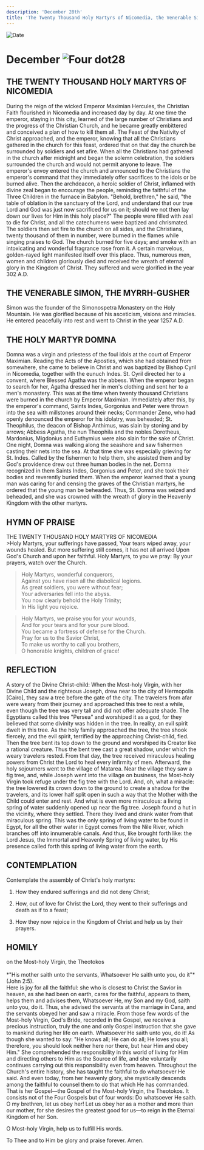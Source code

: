 ```yaml
---
description: 'December 28th'
title: 'The Twenty Thousand Holy Martyrs of Nicomedia, the Venerable Simon the Myrrh-Gusher, the Holy Martyr Domna'
---
```


<CustomPaginator />
<RunningHead />

<Image src="/title-imprint.png" height={68} width={50} alt="Date" className="title-imprint"/>

# <div id="date">December <Image className="four-dot" src="/four-dot.png" height={15} width={15} alt="Four dot" />28</div>

## THE TWENTY THOUSAND HOLY MARTYRS OF NICOMEDIA

During the reign of the wicked Emperor Maximian Hercules, the Christian Faith flourished in Nicomedia and increased day by day. At one time the emperor, staying in this city, learned of the large number of Christians and the progress of the Christian Church, and he became greatly embittered and conceived a plan of how to kill them all. The Feast of the Nativity of Christ approached, and the emperor, knowing that all the Christians gathered in the church for this feast, ordered that on that day the church be surrounded by soldiers and set afire. When all the Christians had gathered in the church after midnight and began the solemn celebration, the soldiers surrounded the church and would not permit anyone to leave. The emperor's envoy entered the church and announced to the Christians the emperor's command that they immediately offer sacrifices to the idols or be burned alive. Then the archdeacon, a heroic soldier of Christ, inflamed with divine zeal began to encourage the people, reminding the faithful of the Three Children in the furnace in Babylon. "Behold, brethren," he said, "the table of oblation in the sanctuary of the Lord, and understand that our true Lord and God was just now sacrificed for us on it; should we not then lay down our lives for Him in this holy place?" The people were filled with zeal to die for Christ, and all the catechumens were baptized and chrismated. The soldiers then set fire to the church on all sides, and the Christians, twenty thousand of them in number, were burned in the flames while singing praises to God. The church burned for five days; and smoke with an intoxicating and wonderful fragrance rose from it. A certain marvelous, golden-rayed light manifested itself over this place. Thus, numerous men, women and children gloriously died and received the wreath of eternal glory in the Kingdom of Christ. They suffered and were glorified in the year 302 A.D.

## THE VENERABLE SIMON, THE MYRRH-GUSHER

Simon was the founder of the Simonospetra Monastery on the Holy Mountain. He was glorified because of his asceticism, visions and miracles. He entered peacefully into rest and went to Christ in the year 1257 A.D.

## THE HOLY MARTYR DOMNA

Domna was a virgin and priestess of the foul idols at the court of Emperor Maximian. Reading the Acts of the Apostles, which she had obtained from somewhere, she came to believe in Christ and was baptized by Bishop Cyril in Nicomedia, together with the eunuch Indes. St. Cyril directed her to a convent, where Blessed Agatha was the abbess. When the emperor began to search for her, Agatha dressed her in men's clothing and sent her to a men's monastery. This was at the time when twenty thousand Christians were burned in the church by Emperor Maximian. Immediately after this, by the emperor's command, Saints Indes, Gorgonius and Peter were thrown into the sea with millstones around their necks; Commander Zeno, who had openly denounced the emperor for his idolatry, was beheaded; St. Theophilus, the deacon of Bishop Anthimus, was slain by stoning and by arrows; Abbess Agatha, the nun Theophila and the nobles Dorotheus, Mardonius, Migdonius and Euthymius were also slain for the sake of Christ. One night, Domna was walking along the seashore and saw fishermen casting their nets into the sea. At that time she was especially grieving for St. Indes. Called by the fishermen to help them, she assisted them and by God's providence drew out three human bodies in the net. Domna recognized in them Saints Indes, Gorgonius and Peter, and she took their bodies and reverently buried them. When the emperor learned that a young man was caring for and censing the graves of the Christian martyrs, he ordered that the young man be beheaded. Thus, St. Domna was seized and beheaded, and she was crowned with the wreath of glory in the Heavenly Kingdom with the other martyrs.


## HYMN OF PRAISE
<div style={{textAlign:'center', color:'crimson', fontWeight:'bold'}}>
THE TWENTY THOUSAND HOLY MARTYRS OF NICOMEDIA
</div>
>Holy Martyrs, your sufferings have passed,  
Your tears wiped away, your wounds healed.  
But more suffering still comes, it has not all arrived  
Upon God's Church and upon her faithful.  
Holy Martyrs, to you we pray:  
By your prayers, watch over the Church.  
  
>Holy Martyrs, wonderful conquerors,  
Against you have risen all the diabolical legions.  
As great soldiers, you were without fear;  
Your adversaries fell into the abyss.  
You now clearly behold the Holy Trinity;  
In His light you rejoice.  
  
>Holy Martyrs, we praise you for your wounds,  
And for your tears and for your pure blood.  
You became a fortress of defense for the Church.  
Pray for us to the Savior Christ,  
To make us worthy to call you brothers,  
O honorable knights, children of grace!  


## REFLECTION

A story of the Divine Christ-child: When the Most-holy Virgin, with her Divine Child and the righteous Joseph, drew near to the city of Hermopolis [Cairo], they saw a tree before the gate of the city. The travelers from afar were weary from their journey and approached this tree to rest a while, even though the tree was very tall and did not offer adequate shade. The Egyptians called this tree "Persea" and worshiped it as a god, for they believed that some divinity was hidden in the tree. In reality, an evil spirit dwelt in this tree. As the holy family approached the tree, the tree shook fiercely, and the evil spirit, terrified by the approaching Christ-child, fled. Then the tree bent its top down to the ground and worshiped its Creator like a rational creature. Thus the bent tree cast a great shadow, under which the weary travelers rested. From that day, the tree received miraculous healing powers from Christ the Lord to heal every infirmity of men. Afterward, the holy sojourners went to the village of Matarea. Near the village they saw a fig tree, and, while Joseph went into the village on business, the Most-holy Virgin took refuge under the fig tree with the Lord. And, oh, what a miracle: the tree lowered its crown down to the ground to create a shadow for the travelers, and its lower half split open in such a way that the Mother with the Child could enter and rest. And what is even more miraculous: a living spring of water suddenly opened up near the fig tree. Joseph found a hut in the vicinity, where they settled. There they lived and drank water from that miraculous spring. This was the only spring of living water to be found in Egypt, for all the other water in Egypt comes from the Nile River, which branches off into innumerable canals. And thus, like brought forth like: the Lord Jesus, the Immortal and Heavenly Spring of living water, by His presence called forth this spring of living water from the earth.


## CONTEMPLATION

Contemplate the assembly of Christ's holy martyrs:

1. How they endured sufferings and did not deny Christ;

2. How, out of love for Christ the Lord, they went to their sufferings and death as if to a feast;

3. How they now rejoice in the Kingdom of Christ and help us by their prayers.


## HOMILY
<div style={{textAlign:'center', color:'crimson', fontWeight:'bold'}}>
on the Most-holy Virgin, the Theotokos
</div>
<br />
<div style={{textAlign:'right'}}>
*"His mother saith unto the servants, Whatsoever He saith unto you, do it"* (John 2:5).
</div>
Here is joy for all the faithful: she who is closest to Christ the Savior in heaven, as she had been on earth, cares for the faithful, appears to them, helps them and advises them, Whatsoever He, my Son and my God, saith unto you, do it. Thus, she advised the servants at the marriage in Cana, and the servants obeyed her and saw a miracle. From those few words of the Most-holy Virgin, God's Bride, recorded in the Gospel, we receive a precious instruction, truly the one and only Gospel instruction that she gave to mankind during her life on earth. Whatsoever He saith unto you, do it! As though she wanted to say: "He knows all; He can do all; He loves you all; therefore, you should look neither here nor there, but hear Him and obey Him." She comprehended the responsibility in this world of living for Him and directing others to Him as the Source of life, and she voluntarily continues carrying out this responsibility even from heaven. Throughout the Church's entire history, she has taught the faithful to do whatsoever He said. And even today, from her heavenly glory, she mystically descends among the faithful to counsel them to do that which He has commanded. That is her Gospel—the Gospel of the Most-holy Virgin, the Theotokos. It consists not of the Four Gospels but of four words: Do whatsoever He saith. O my brethren, let us obey her! Let us obey her as a mother and more than our mother, for she desires the greatest good for us—to reign in the Eternal Kingdom of her Son.

O Most-holy Virgin, help us to fulfill His words.

To Thee and to Him be glory and praise forever. Amen.